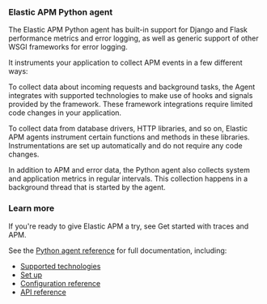 
### Elastic APM Python agent

The Elastic APM Python agent has built-in support for Django and Flask performance metrics and error logging, as well as generic support of other WSGI frameworks for error logging.

It instruments your application to collect APM events in a few different ways:

To collect data about incoming requests and background tasks, the Agent integrates with supported technologies to make use of hooks and signals provided by the framework.
These framework integrations require limited code changes in your application.

To collect data from database drivers, HTTP libraries, and so on,
Elastic APM agents instrument certain functions and methods in these libraries.
Instrumentations are set up automatically and do not require any code changes.

In addition to APM and error data,
the Python agent also collects system and application metrics in regular intervals.
This collection happens in a background thread that is started by the agent.

### Learn more

If you're ready to give Elastic APM a try, see <DocLink id="serverlessObservabilityApmGetStarted">Get started with traces and APM</DocLink>.

See the [Python agent reference](https://www.elastic.co/guide/en/apm/agent/python/current/getting-started.html) for full documentation, including:

* [Supported technologies](https://www.elastic.co/guide/en/apm/agent/python/current/supported-technologies.html)
* [Set up](https://www.elastic.co/guide/en/apm/agent/python/current/set-up.html)
* [Configuration reference](https://www.elastic.co/guide/en/apm/agent/python/current/configuration.html)
* [API reference](https://www.elastic.co/guide/en/apm/agent/python/current/api.html)


<APMAgentWarning />